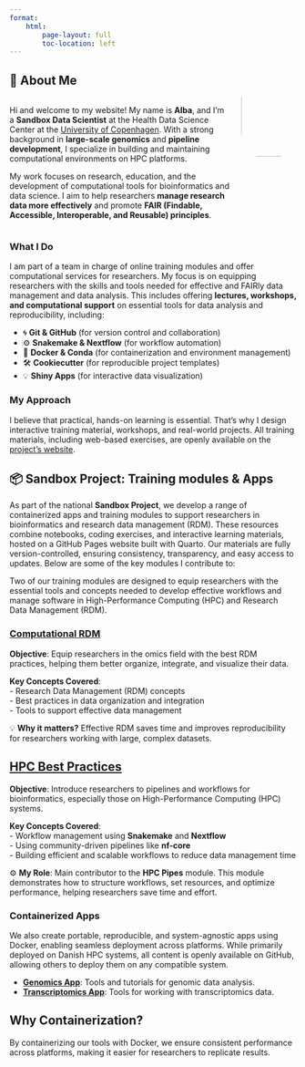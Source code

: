 ```yaml
---
format: 
    html:
        page-layout: full
        toc-location: left 
---
```


## 🎯 **About Me**
:::columns
:::{.column width="80%"}
Hi and welcome to my website! My name is **Alba**, and I’m a **Sandbox Data Scientist** at the Health Data Science Center at the [University of Copenhagen](https://www.ku.dk/). With a strong background in **large-scale genomics** and **pipeline development**, I specialize in building and maintaining computational environments on HPC platforms.  

My work focuses on research, education, and the development of computational tools for bioinformatics and data science. I aim to help researchers **manage research data more effectively** and promote **FAIR (Findable, Accessible, Interoperable, and Reusable) principles**.  
:::

:::{.column width="20%"}
<div style="margin-bottom: -10px;margin-top: -60px">
![](images/ARM_full.jpg){fig-align="right" width=150 style="border-radius: 30%;"}
</div>
:::
:::

### **What I Do**

I am part of a team in charge of online training modules and offer computational services for researchers. My focus is on equipping researchers with the skills and tools needed for effective and FAIRly data management and data analysis. This includes offering **lectures, workshops, and computational support** on essential tools for data analysis and reproducibility, including:

- 🌀 **Git & GitHub** (for version control and collaboration)  
- ⚙️ **Snakemake & Nextflow** (for workflow automation)  
- 🐳 **Docker & Conda** (for containerization and environment management)  
- 🛠️ **Cookiecutter** (for reproducible project templates)  
- 💡 **Shiny Apps** (for interactive data visualization)  

### **My Approach**
I believe that practical, hands-on learning is essential. That's why I design interactive training material, workshops, and real-world projects. All training materials, including web-based exercises, are openly available on the [project's website](https://hds-sandbox.github.io/).


## 📦 **Sandbox Project: Training modules & Apps**
As part of the national **Sandbox Project**, we develop a range of containerized apps and training modules to support researchers in bioinformatics and research data management (RDM). These resources combine notebooks, coding exercises, and interactive learning materials, hosted on a GitHub Pages website built with Quarto. Our materials are fully version-controlled, ensuring consistency, transparency, and easy access to updates. Below are some of the key modules I contribute to:

Two of our training modules are designed to equip researchers with the essential tools and concepts needed to develop effective workflows and manage software in High-Performance Computing (HPC) and Research Data Management (RDM). 

:::{.callout-note}
### **[Computational RDM](https://hds-sandbox.github.io/RDM_biodata_course/)**
**Objective**: Equip researchers in the omics field with the best RDM practices, helping them better organize, integrate, and visualize their data.  
  
**Key Concepts Covered**:  
- Research Data Management (RDM) concepts  
- Best practices in data organization and integration  
- Tools to support effective data management  
  
💡 **Why it matters?** Effective RDM saves time and improves reproducibility for researchers working with large, complex datasets.
:::

:::{.callout-note}
# **[HPC Best Practices](https://hds-sandbox.github.io/HPC-lab/)**

**Objective**: Introduce researchers to pipelines and workflows for bioinformatics, especially those on High-Performance Computing (HPC) systems.  
  
**Key Concepts Covered**:  
- Workflow management using **Snakemake** and **Nextflow**  
- Using community-driven pipelines like **nf-core**  
- Building efficient and scalable workflows to reduce data management time  
  
⚙️ **My Role**: Main contributor to the **HPC Pipes** module. This module demonstrates how to structure workflows, set resources, and optimize performance, helping researchers save time and effort.
:::

### **Containerized Apps**
We also create portable, reproducible, and system-agnostic apps using Docker, enabling seamless deployment across platforms. While primarily deployed on Danish HPC systems, all content is openly available on GitHub, allowing others to deploy them on any compatible system.

- **[Genomics App](https://hds-sandbox.github.io/modules/)**: Tools and tutorials for genomic data analysis.  
- **[Transcriptomics App](https://hds-sandbox.github.io/modules/)**: Tools for working with transcriptomics data.  

:::{.callout-tip appearance="simple"}
# **Why Containerization?**  
By containerizing our tools with Docker, we ensure consistent performance across platforms, making it easier for researchers to replicate results.
:::
